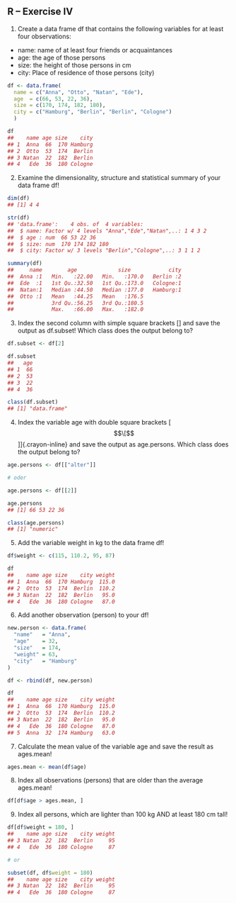 ::: {#main .site-main role="main"}
::: entry-header
# R -- Exercise IV {#r-exercise-iv .entry-title}
:::

::: entry-content
1) Create a data frame [df]{.crayon-inline} that contains the following variables for at least four observations:

-   name: name of at least four friends or acquaintances
-   age: the age of those persons
-   size: the height of those persons in cm
-   city: Place of residence of those persons (city)

``` r
df <- data.frame(
  name = c("Anna", "Otto", "Natan", "Ede"), 
  age  = c(66, 53, 22, 36),
  size = c(170, 174, 182, 180),
  city = c("Hamburg", "Berlin", "Berlin", "Cologne")
  )

df
##    name age size    city
## 1  Anna  66  170 Hamburg
## 2  Otto  53  174  Berlin
## 3 Natan  22  182  Berlin
## 4   Ede  36  180 Cologne
```

2) Examine the dimensionality, structure and statistical summary of your data frame [df]{.crayon-inline}!

``` r
dim(df)
## [1] 4 4

str(df)
## 'data.frame':    4 obs. of  4 variables:
##  $ name: Factor w/ 4 levels "Anna","Ede","Natan",..: 1 4 3 2
##  $ age : num  66 53 22 36
##  $ size: num  170 174 182 180
##  $ city: Factor w/ 3 levels "Berlin","Cologne",..: 3 1 1 2

summary(df)
##     name        age             size            city  
##  Anna :1   Min.   :22.00   Min.   :170.0   Berlin :2  
##  Ede  :1   1st Qu.:32.50   1st Qu.:173.0   Cologne:1  
##  Natan:1   Median :44.50   Median :177.0   Hamburg:1  
##  Otto :1   Mean   :44.25   Mean   :176.5              
##            3rd Qu.:56.25   3rd Qu.:180.5              
##            Max.   :66.00   Max.   :182.0
```

3) Index the second column with simple square brackets [[]]{.crayon-inline} and save the output as [df.subset]{.crayon-inline}! Which class does the output belong to?

``` r
df.subset <- df[2]

df.subset
##   age
## 1  66
## 2  53
## 3  22
## 4  36

class(df.subset)
## [1] "data.frame"
```

4) Index the variable [age]{.crayon-inline} with double square brackets [$$\[$$]]{.crayon-inline} and save the output as [age.persons]{.crayon-inline}. Which class does the output belong to?

``` r
age.persons <- df[["alter"]]

# oder

age.persons <- df[[2]]

age.persons
## [1] 66 53 22 36

class(age.persons)
## [1] "numeric"
```

5) Add the variable [weight]{.crayon-inline} in kg to the data frame [df]{.crayon-inline}!

``` r
df$weight <- c(115, 110.2, 95, 87)

df
##    name age size    city weight
## 1  Anna  66  170 Hamburg  115.0
## 2  Otto  53  174  Berlin  110.2
## 3 Natan  22  182  Berlin   95.0
## 4   Ede  36  180 Cologne   87.0
```

6) Add another observation (person) to your [df]{.crayon-inline}!

``` r
new.person <- data.frame(
  "name"   = "Anna",
  "age"    = 32,
  "size"   = 174,
  "weight" = 63,
  "city"   = "Hamburg"
)

df <- rbind(df, new.person)

df
##    name age size    city weight
## 1  Anna  66  170 Hamburg  115.0
## 2  Otto  53  174  Berlin  110.2
## 3 Natan  22  182  Berlin   95.0
## 4   Ede  36  180 Cologne   87.0
## 5  Anna  32  174 Hamburg   63.0
```

7) Calculate the mean value of the variable [age]{.crayon-inline} and save the result as [ages.mean]{.crayon-inline}!

``` r
ages.mean <- mean(df$age)
```

8) Index all observations (persons) that are older than the average [ages.mean]{.crayon-inline}!

``` r
df[df$age > ages.mean, ]
```

9) Index all persons, which are lighter than 100 kg AND at least 180 cm tall!

``` r
df[df$weight = 180, ]
##    name age size    city weight
## 3 Natan  22  182  Berlin     95
## 4   Ede  36  180 Cologne     87

# or

subset(df, df$weight = 180)
##    name age size    city weight
## 3 Natan  22  182  Berlin     95
## 4   Ede  36  180 Cologne     87
```
:::
:::
